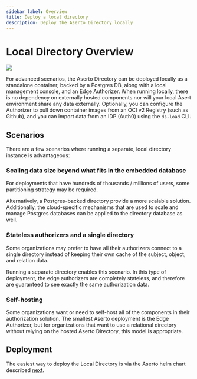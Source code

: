 ```yaml
---
sidebar_label: Overview
title: Deploy a local directory
description: Deploy the Aserto Directory locally
---
```


# Local Directory Overview

<img src="/deployment-helm.png"/>

For advanced scenarios, the Aserto Directory can be deployed locally as a standalone container, backed by a Postgres DB, along with a local management console, and an Edge Authorizer. When running locally, there is no dependency on externally hosted components nor will your local Asert environment share any data externally. Optionally, you can configure the Authorizer to pull down container images from an OCI v2 Registry (such as Github), and you can import data from an IDP (Auth0) using the `ds-load` CLI. 

## Scenarios

There are a few scenarios where running a separate, local directory instance is advantageous:

### Scaling data size beyond what fits in the embedded database

For deployments that have hundreds of thousands / millions of users, some partitioning strategy may be required.

Alternatively, a Postgres-backed directory provide a more scalable solution. Additionally, the cloud-specific mechanisms that are used to scale and manage Postgres databases can be applied to the directory database as well.

### Stateless authorizers and a single directory

Some organizations may prefer to have all their authorizers connect to a single directory instead of keeping their own cache of the subject, object, and relation data.

Running a separate directory enables this scenario. In this type of deployment, the edge authorizers are completely stateless, and therefore are guaranteed to see exactly the same authorization data.

### Self-hosting

Some organizations want or need to self-host all of the components in their authorization solution. The smallest Aserto deployment is the Edge Authorizer, but for organizations that want to use a relational directory without relying on the hosted Aserto Directory, this model is appropriate.

## Deployment

The easiest way to deploy the Local Directory is via the Aserto helm chart described [next](helm-chart).
